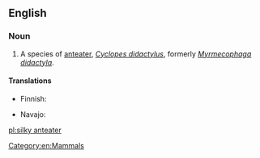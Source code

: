 ==English==
{{wikipedia}}

===Noun===
{{en-noun|sg=[[silky]] [[anteater]]}}

# A species of [[anteater]], ''[[Cyclopes didactylus]]'', formerly ''[[Myrmecophaga didactyla]]''.

====Translations====
{{trans-top|Cyclopes didactylus}}
* Finnish: {{t-|fi|pikkumuurahaiskarhu}}
{{trans-mid}}
* Navajo: {{tø|nv|wóláchííʼ yildeełíchilí}}
{{trans-bottom}}

[[Category:en:Mammals]]

[[pl:silky anteater]]
